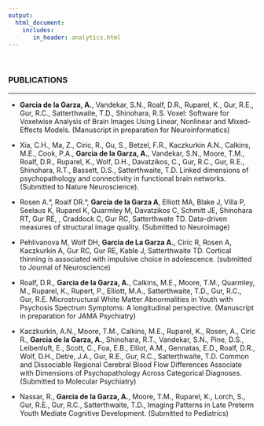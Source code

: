 ```yaml
---
output: 
  html_document:
    includes:
       in_header: analytics.html
---
```


<link rel="stylesheet" href="academicons.css"/>

<br>

### PUBLICATIONS
***
* __Garcia de la Garza, A.__, Vandekar, S.N., Roalf, D.R., Ruparel, K., Gur, R.E., Gur, R.C., Satterthwaite, T.D., Shinohara, R.S. Voxel: Software for Voxelwise Analysis of Brain Images Using Linear, Nonlinear and Mixed-Effects Models. (Manuscript in preparation for Neuroinformatics)

* Xia, C.H., Ma, Z., Ciric, R., Gu, S., Betzel, F.R.,  Kaczkurkin A.N., Calkins, M.E., Cook, P.A., __Garcia de la Garza, A.__, Vandekar, S.N., Moore, T.M., Roalf, D.R., Ruparel, K., Wolf, D.H., Davatzikos, C., Gur, R.C., Gur, R.E., Shinohara, R.T., Bassett, D.S., Satterthwaite, T.D. Linked dimensions of psychopathology and connectivity in functional brain networks. (Submitted to Nature Neuroscience).

* Rosen A.°, Roalf DR.°, __Garcia de la Garza A__, Elliott MA, Blake J, Villa P, Seelaus K, Ruparel K, Quarmley M, Davatzikos C, Schmitt JE, Shinohara RT, Gur RE, , Craddock C, Gur RC, Satterthwate TD.  Data-driven measures of structural image quality. (Submitted to Neuroimage) 

* Pehlivanova M, Wolf DH, __Garcia de La Garza A.__, Ciric R, Rosen A, Kaczkurkin A, Gur RC, Gur RE, Kable J, Satterthwaite TD.   Cortical thinning is associated with impulsive choice in adolescence. (submitted to Journal of Neuroscience) 

* Roalf, D.R., __Garcia de la Garza, A.__, Calkins, M.E., Moore, T.M., Quarmley, M., Ruparel, K., Rupert, P., Elliott, M.A., Satterthwaite, T.D., Gur, R.C., Gur, R.E. Microstructural White Matter Abnormalities in Youth with Psychosis Spectrum Symptoms: A longitudinal perspective. (Manuscript in preparation for JAMA Psychiatry)

* Kaczkurkin, A.N., Moore, T.M., Calkins, M.E., Ruparel, K., Rosen, A., Ciric R., __Garcia de la Garza, A.__, Shinohara, R.T., Vandekar, S.N., Pine, D.S., Leibenluft, E., Scott, C., Foa, E.B., Elliot, A.M., Gennatas, E.D., Roalf, D.R., Wolf, D.H., Detre, J.A., Gur, R.E., Gur, R.C., Satterthwaite, T.D. Common and Dissociable Regional Cerebral Blood Flow Differences Associate with Dimensions of Psychopathology Across Categorical Diagnoses. (Submitted to Molecular Psychiatry)

* Nassar, R., __Garcia de la Garza, A.__, Moore, T.M., Ruparel, K., Lorch, S., Gur, R.E., Gur, R.C., Satterthwaite, T.D., Imaging Patterns in Late Preterm Youth Mediate Cognitive Development. (Submitted to Pediatrics)

<br>

